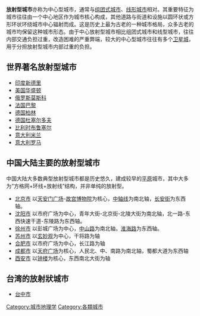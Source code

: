 {{Unreferenced |time=2010-11-08T05:29:45+00:00 }}

'''放射型城市'''亦称为中心型城市，通常与[[组团式城市|组团式城市]]、[[线形城市|线形城市]]相对。其重要特征为城市往往由一个中心地区作为城市核心构成，其他道路与街道和设施以圆环状或方形环状环绕城市中心辐射而成。这是历史上最为古老的一种城市格局，众多古老的城市均保留这种城市形态。由于中心放射型城市相比组团式城市和线型城市，往往内部交通负担过重，改造困难的严重弊端，较大的中心型城市往往有多个[[卫星城|卫星城]]，用于分担放射型城市内部过重的负担。

== 世界著名放射型城市 ==
*[[印度|印度]][[新德里|新德里]]
*[[美国|美国]][[华盛顿|华盛顿]]
*[[俄罗斯|俄罗斯]][[莫斯科|莫斯科]]
*[[法国|法国]][[巴黎|巴黎]]
*[[德国|德国]][[柏林|柏林]]
*[[德国|德国]][[杜塞尔多夫|杜塞尔多夫]]
*[[比利时|比利时]][[布鲁塞尔|布鲁塞尔]]
*[[意大利|意大利]][[米兰|米兰]]
*[[意大利|意大利]][[罗马|罗马]]

== 中国大陆主要的放射型城市 ==
中国大陆大多数典型放射型城市都是历史悠久，建成较早的[[平原|平原]]城市，其中大多为“方格网+环线+放射线”结构，并非单纯的放射型。
*[[北京市|北京市]]   以[[天安门广场|天安门广场]]-[[故宫博物院|故宫博物院]]为核心，[[北京中轴线|中轴线]]为南北轴，[[长安街|长安街]]为东西轴。
*[[沈阳市|沈阳市]]   以市府广场为中心，青年大街-北京街-北陵大街为南北轴，北一路-东西快速干道-东陵路为东西轴。
*[[徐州市|徐州市]]   以彭城广场为中心，[[中山路|中山路]]为南北轴，[[淮海路|淮海路]]为东西轴。
*[[苏州市|苏州市]]   以[[玄妙观|玄妙观]]为中心，干将路为轴
*[[合肥市|合肥市]]   以市府广场为中心，长江路为轴
*[[成都市|成都市]]   以[[天府广场|天府广场]]为核心，人民北、中、南路为南北轴，蜀都大道为东西轴
*[[西安市|西安市]]   以[[西安钟楼|钟楼]]为核心，东西南北大街为轴

== 台湾的放射狀城市 ==
*[[台中市|台中市]]

{{城市与区域规划}}

[[Category:城市地理学|Category:城市地理学]]
[[Category:各類城市|Category:各類城市]]